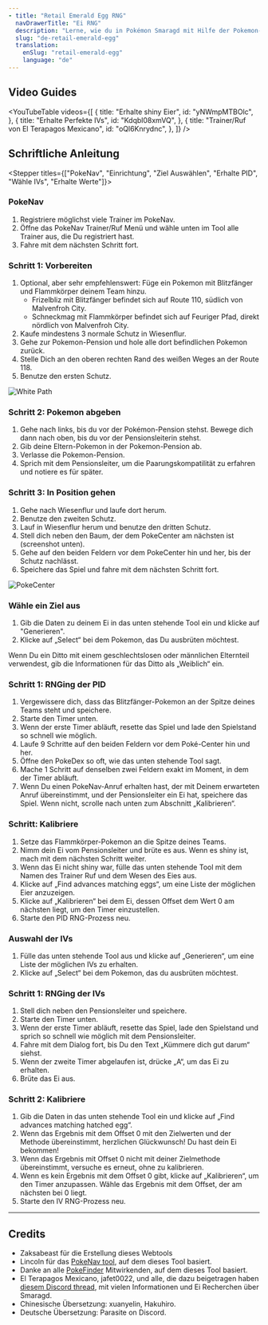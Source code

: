 ```yaml
---
- title: "Retail Emerald Egg RNG"
  navDrawerTitle: "Ei RNG"
  description: "Lerne, wie du in Pokémon Smaragd mit Hilfe der Pokemon-Pension, Eier RNG manipulieren kannst. Erhalte perfekte IVs, Wesen, und Shinies."
  slug: "de-retail-emerald-egg"
  translation:
    enSlug: "retail-emerald-egg"
    language: "de"
---
```


## Video Guides

<YouTubeTable
  videos={[
    {
      title: "Erhalte shiny Eier",
      id: "yNWmpMTBOlc",
    },
    {
      title: "Erhalte Perfekte IVs",
      id: "Kdqbl08xmVQ",
    },
    {
      title: "Trainer/Ruf von El Terapagos Mexicano",
      id: "oQl6Knrydnc",
    },
  ]}
/>

## Schriftliche Anleitung

<Stepper titles={["PokeNav", "Einrichtung", "Ziel Auswählen", "Erhalte PID", "Wähle IVs", "Erhalte Werte"]}>

<Step step={0}>

### PokeNav

1. Registriere möglichst viele Trainer im PokeNav.
2. Öffne das PokeNav Trainer/Ruf Menü und wähle unten im Tool alle Trainer aus, die Du registriert hast.
3. Fahre mit dem nächsten Schritt fort.

  <PokeNavInput />
</Step>

<Step step={1}>

### Schritt 1: Vorbereiten

1. Optional, aber sehr empfehlenswert: Füge ein Pokemon mit Blitzfänger und Flammkörper deinem Team hinzu.
   - Frizelbliz mit Blitzfänger befindet sich auf Route 110, südlich von Malvenfroh City.
   - Schneckmag mit Flammkörper befindet sich auf Feuriger Pfad, direkt nördlich von Malvenfroh City.
2. Kaufe mindestens 3 normale Schutz in Wiesenflur.
3. Gehe zur Pokemon-Pension und hole alle dort befindlichen Pokemon zurück.
4. Stelle Dich an den oberen rechten Rand des weißen Weges an der Route 118.
5. Benutze den ersten Schutz.

![White Path](/images/Emerald/Retail-Egg/start-point.webp)

### Schritt 2: Pokemon abgeben

1. Gehe nach links, bis du vor der Pokémon-Pension stehst. Bewege dich dann nach oben, bis du vor der Pensionsleiterin stehst.
2. Gib deine Eltern-Pokemon in der Pokemon-Pension ab.
3. Verlasse die Pokemon-Pension.
4. Sprich mit dem Pensionsleiter, um die Paarungskompatilität zu erfahren und notiere es für später.

### Schritt 3: In Position gehen

1. Gehe nach Wiesenflur und laufe dort herum.
2. Benutze den zweiten Schutz.
3. Lauf in Wiesenflur herum und benutze den dritten Schutz.
4. Stell dich neben den Baum, der dem PokeCenter am nächsten ist (screenshot unten).
5. Gehe auf den beiden Feldern vor dem PokeCenter hin und her, bis der Schutz nachlässt.
6. Speichere das Spiel und fahre mit dem nächsten Schritt fort.

![PokeCenter](/images/Emerald/Retail-Egg/end-point.webp)

</Step>

<Step step={2}>

### Wähle ein Ziel aus

1. Gib die Daten zu deinem Ei in das unten stehende Tool ein und klicke auf "Generieren".
2. Klicke auf „Select“ bei dem Pokemon, das Du ausbrüten möchtest.

Wenn Du ein Ditto mit einem geschlechtslosen oder männlichen Elternteil verwendest, gib die Informationen für das Ditto als „Weiblich“ ein.

  <RetailEmeraldHeldEgg />
</Step>

<Step step={3}>

### Schritt 1: RNGing der PID

1. Vergewissere dich, dass das Blitzfänger-Pokemon an der Spitze deines Teams steht und speichere.
2. Starte den Timer unten.
3. Wenn der erste Timer abläuft, resette das Spiel und lade den Spielstand so schnell wie möglich.
4. Laufe 9 Schritte auf den beiden Feldern vor dem Poké-Center hin und her.
5. Öffne den PokeDex so oft, wie das unten stehende Tool sagt.
6. Mache 1 Schritt auf denselben zwei Feldern exakt im Moment, in dem der Timer abläuft.
7. Wenn Du einen PokeNav-Anruf erhalten hast, der mit Deinem erwarteten Anruf übereinstimmt, und der Pensionsleiter ein Ei hat, speichere das Spiel. Wenn nicht, scrolle nach unten zum Abschnitt „Kalibrieren“.

<CalibrateHeldEggTimer />

### Schritt: Kalibriere

1. Setze das Flammkörper-Pokemon an die Spitze deines Teams.
2. Nimm dein Ei vom Pensionsleiter und brüte es aus. Wenn es shiny ist, mach mit dem nächsten Schritt weiter.
3. Wenn das Ei nicht shiny war, fülle das unten stehende Tool mit dem Namen des Trainer Ruf und dem Wesen des Eies aus.
4. Klicke auf „Find advances matching eggs“, um eine Liste der möglichen Eier anzuzeigen.
5. Klicke auf „Kalibrieren“ bei dem Ei, dessen Offset dem Wert 0 am nächsten liegt, um den Timer einzustellen.
6. Starte den PID RNG-Prozess neu.

  <CalibrateHeldEgg />
</Step>

<Step step={4}>

### Auswahl der IVs

1. Fülle das unten stehende Tool aus und klicke auf „Generieren“, um eine Liste der möglichen IVs zu erhalten.
2. Klicke auf „Select“ bei dem Pokemon, das du ausbrüten möchtest.

  <RetailEmeraldPickupEgg />
</Step>

<Step step={5}>

### Schritt 1: RNGing der IVs

1. Stell dich neben den Pensionsleiter und speichere.
2. Starte den Timer unten.
3. Wenn der erste Timer abläuft, resette das Spiel, lade den Spielstand und sprich so schnell wie möglich mit dem Pensionsleiter.
4. Fahre mit dem Dialog fort, bis Du den Text „Kümmere dich gut darum“ siehst.
5. Wenn der zweite Timer abgelaufen ist, drücke „A“, um das Ei zu erhalten.
6. Brüte das Ei aus.

<CalibratePickupEggTimer />

### Schritt 2: Kalibriere

1. Gib die Daten in das unten stehende Tool ein und klicke auf „Find advances matching hatched egg“.
2. Wenn das Ergebnis mit dem Offset 0 mit den Zielwerten und der Methode übereinstimmt, herzlichen Glückwunsch! Du hast dein Ei bekommen!
3. Wenn das Ergebnis mit Offset 0 nicht mit deiner Zielmethode übereinstimmt, versuche es erneut, ohne zu kalibrieren.
4. Wenn es kein Ergebnis mit dem Offset 0 gibt, klicke auf „Kalibrieren“, um den Timer anzupassen. Wähle das Ergebnis mit dem Offset, der am nächsten bei 0 liegt.
5. Starte den IV RNG-Prozess neu.

  <CalibratePickupEgg />
</Step>

</Stepper>

---

## Credits

- Zaksabeast für die Erstellung dieses Webtools
- Lincoln für das [PokeNav tool](https://github.com/Lincoln-LM/PokeNav-Egg-RNG-Tool), auf dem dieses Tool basiert.
- Danke an alle [PokeFinder](https://github.com/Admiral-Fish/PokeFinder) Mitwirkenden, auf dem dieses Tool basiert.
- El Terapagos Mexicano, jafet0022, und alle, die dazu beigetragen haben [diesem Discord thread](https://discord.com/channels/285269328469950464/1257368429107875992), mit vielen Informationen und Ei Recherchen über Smaragd.
- Chinesische Übersetzung: xuanyelin, Hakuhiro.
- Deutsche Übersetzung: Parasite on Discord.
